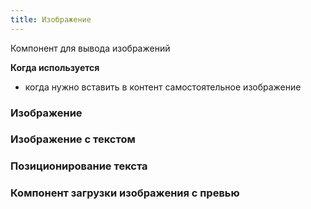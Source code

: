 ```yaml
---
title: Изображение
---
```


Компонент для вывода изображений

**Когда используется**

- когда нужно вставить в контент самостоятельное изображение

### Изображение
<Sandbox height={220} projectId="uxcomponents_image_image" />

### Изображение с текстом
<Sandbox height={220} projectId="uxcomponents_image_image_with_text" />

### Позиционирование текста
<Sandbox projectId="uxcomponents_image_image_text_position" />

### Компонент загрузки изображения с превью
<Sandbox projectId="uxcomponents_image_image_upload" />
